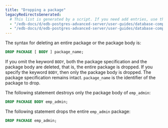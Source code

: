 ```yaml
---
title: "Dropping a package"
legacyRedirectsGenerated:
  # This list is generated by a script. If you need add entries, use the `legacyRedirects` key.
  - "/edb-docs/d/edb-postgres-advanced-server/user-guides/database-compatibility-for-oracle-developers-built-in-package-guide/9.6/Database_Compatibility_for_Oracle_Developers_Built-in_Package_Guide.1.10.html"
  - "/edb-docs/d/edb-postgres-advanced-server/user-guides/database-compatibility-for-oracle-developers-guide/9.5/Database_Compatibility_for_Oracle_Developers_Guide.1.188.html"
---
```


The syntax for deleting an entire package or the package body is:

```sql
DROP PACKAGE [ BODY ] package_name;
```

If you omit the keyword `BODY`, both the package specification and the package body are deleted, that is, the entire package is dropped. If you specify the keyword `BODY`, then only the package body is dropped. The package specification remains intact. `package_name` is the identifier of the package to drop.

The following statement destroys only the package body of `emp_admin`:

```sql
DROP PACKAGE BODY emp_admin;
```

The following statement drops the entire `emp_admin` package:

```sql
DROP PACKAGE emp_admin;
```
